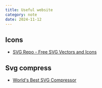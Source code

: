 ```yaml
---
title: Useful website
category: note
date: 2024-11-12
---
```


## Icons
- [SVG Repo - Free SVG Vectors and Icons](https://www.svgrepo.com/)


## Svg compress
- [World's Best SVG Compressor](https://vecta.io/nano)
